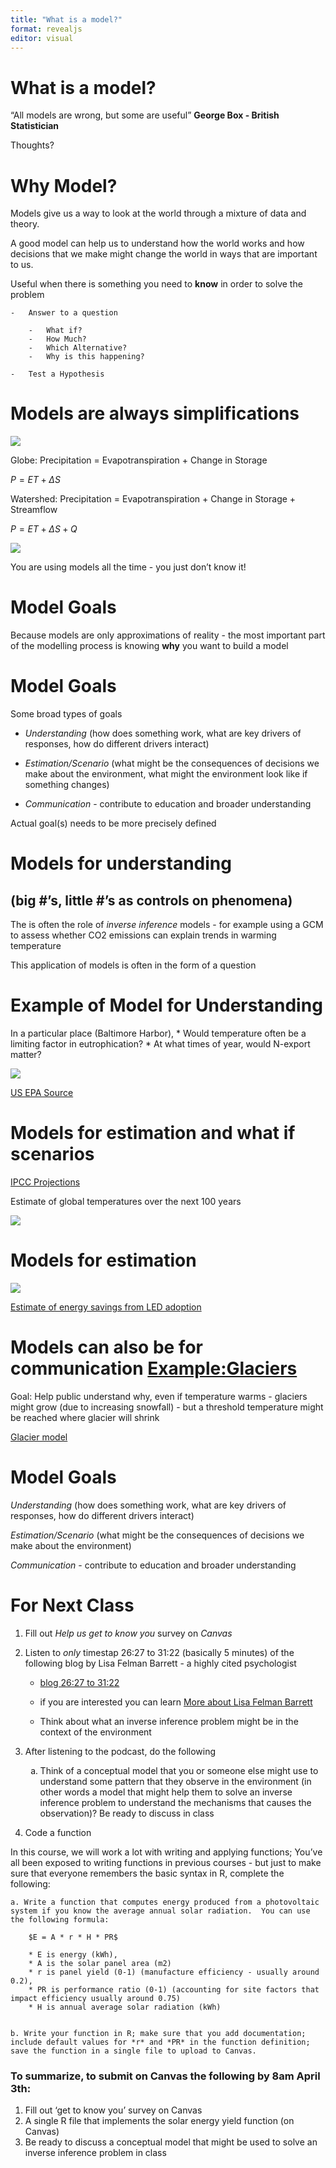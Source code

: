 ```yaml
---
title: "What is a model?"
format: revealjs
editor: visual
---
```

# What is a model?

"All models are wrong, but some are useful"
**George Box - British Statistician**

Thoughts?

# Why Model?

Models give us a way to look at the world through a mixture of data and theory.

A good model can help us to understand how the world works and how decisions that we make might change the world in ways that are important to us.

Useful when there is something you need to **know** in order to solve the problem

    -   Answer to a question

        -   What if?
        -   How Much?
        -   Which Alternative?
        -   Why is this happening?

    -   Test a Hypothesis

# Models are always simplifications

![](images/image2-01.png)



Globe: Precipitation = Evapotranspiration + Change in Storage

$P = ET + ΔS$


Watershed: Precipitation = Evapotranspiration + Change in Storage + Streamflow

$P = ET + ΔS + Q$

![](../lectures/intro_lecture/assets/img/image2.png)

You are using models all the time - you just don't know it!


# Model Goals

Because models are only approximations of reality - the most important part of the modelling process is knowing **why** you want to build a model

# Model Goals

Some broad types of goals

-   *Understanding* (how does something work, what are key drivers of responses, how do different drivers interact)

-   *Estimation/Scenario* (what might be the consequences of decisions we make about the environment, what might the environment look like if something changes)

-   *Communication* - contribute to education and broader understanding

Actual goal(s) needs to be more precisely defined

# Models for understanding

## (big \#'s, little \#'s as controls on phenomena)

The is often the role of *inverse inference* models - for example using a GCM to assess whether CO2 emissions can explain trends in warming temperature

This application of models is often in the form of a question

# Example of Model for Understanding

In a particular place (Baltimore Harbor), \* Would temperature often be a limiting factor in eutrophication? \* At what times of year, would N-export matter?

![](../lectures/intro_lecture/assets/img/image3.png)

[US EPA Source](http://www.newworldencyclopedia.org/entry/File:Eutrophication.jpg)

# Models for estimation and what if scenarios

[IPCC Projections](http://narccap.ucar.edu/about/figures/IPCCProjections.jpg)

Estimate of global temperatures over the next 100 years

![](../lectures/intro_lecture/assets/img/image4.png)

# Models for estimation

![](intro_lecture/assets/img/image5.png)

[Estimate of energy savings from LED adoption](http://www.lightnowblog.com/2014/10/forecasted-energy-savings-from-led-lighting/)


# Models can also be for communication <Example:Glaciers>

Goal: Help public understand why, even if temperature warms - glaciers might grow (due to increasing snowfall) - but a threshold temperature might be reached where glacier will shrink

[Glacier model](https://phet.colorado.edu/sims/cheerpj/glaciers/latest/glaciers.html?simulation=glaciers)

# Model Goals

*Understanding* (how does something work, what are key drivers of responses, how do different drivers interact)

*Estimation/Scenario* (what might be the consequences of decisions we make about the environment)

*Communication* - contribute to education and broader understanding

# For Next Class

1.  Fill out *Help us get to know you* survey on *Canvas*

2.  Listen to *only* timestap 26:27 to 31:22 (basically 5 minutes) of the following blog by Lisa Felman Barrett - a highly cited psychologist

    -   [blog 26:27 to 31:22](https://youtu.be/NbdRIVCBqNI?t=1587)

    -   if you are interested you can learn [More about Lisa Felman Barrett](https://www.affective-science.org/lisa-feldman-barrett.shtml)

    -   Think about what an inverse inference problem might be in the context of the environment

3.  After listening to the podcast, do the following

    a.  Think of a conceptual model that you or someone else might use to understand some pattern that they observe in the environment (in other words a model that might help them to solve an inverse inference problem to understand the mechanisms that causes the observation)?
    Be ready to discuss in class

4. Code a function

In this course, we will work a lot with writing and applying functions; You've all been exposed to writing functions in previous courses - but just to make sure that everyone remembers the basic syntax in R, complete the following:

```         
a. Write a function that computes energy produced from a photovoltaic system if you know the average annual solar radiation.  You can use the following formula: 

    $E = A * r * H * PR$

    * E is energy (kWh),
    * A is the solar panel area (m2)
    * r is panel yield (0-1) (manufacture efficiency - usually around 0.2),
    * PR is performance ratio (0-1) (accounting for site factors that impact efficiency usually around 0.75) 
    * H is annual average solar radiation (kWh)


b. Write your function in R; make sure that you add documentation; include default values for *r* and *PR* in the function definition; save the function in a single file to upload to Canvas.
```

### To summarize, to submit on Canvas the following by 8am April 3th:

1.  Fill out 'get to know you' survey on Canvas\
2.  A single R file that implements the solar energy yield function (on Canvas) 
3. Be ready to discuss a conceptual model that might be used to solve an inverse inference problem in class

